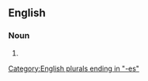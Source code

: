 {{also|tarbrushes}}

==English==

===Noun===
{{head|en|noun form}}

# {{plural of|tar-brush|lang=en}}

[[Category:English plurals ending in "-es"]]
